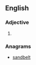 ==English==

===Adjective===
{{head|en|adjective superlative form}}

# {{en-superlative of|bland}}

===Anagrams===
* [[sandbelt#English|sandbelt]]